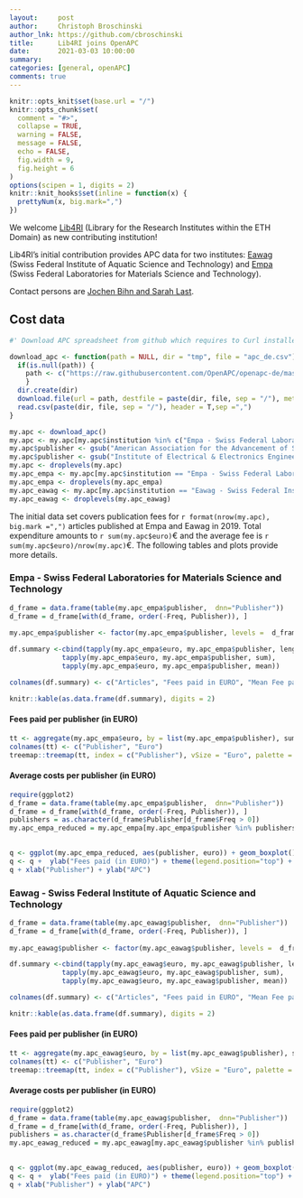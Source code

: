 ```yaml
---
layout:     post
author:     Christoph Broschinski
author_lnk: https://github.com/cbroschinski
title:      Lib4RI joins OpenAPC
date:       2021-03-03 10:00:00
summary:    
categories: [general, openAPC]
comments: true
---
```



```r
knitr::opts_knit$set(base.url = "/")
knitr::opts_chunk$set(
  comment = "#>",
  collapse = TRUE,
  warning = FALSE, 
  message = FALSE,
  echo = FALSE,
  fig.width = 9,
  fig.height = 6
)
options(scipen = 1, digits = 2)
knitr::knit_hooks$set(inline = function(x) {
  prettyNum(x, big.mark=",")
})
```

We welcome [Lib4RI](https://www.lib4ri.ch/) (Library for the Research Institutes within the ETH Domain) as new contributing institution!

Lib4RI's initial contribution provides APC data for two institutes: [Eawag](https://www.eawag.ch/en/) (Swiss Federal Institute of Aquatic Science and Technology) and [Empa](ttps://www.empa.ch/) (Swiss Federal Laboratories for Materials Science and Technology).

Contact persons are [Jochen Bihn and Sarah Last](mailto:openaccess@lib4ri.ch).

## Cost data

```r
#' Download APC spreadsheet from github which requires to Curl installed

download_apc <- function(path = NULL, dir = "tmp", file = "apc_de.csv"){
  if(is.null(path)) {
    path <- c("https://raw.githubusercontent.com/OpenAPC/openapc-de/master/data/apc_de.csv")
    } 
  dir.create(dir) 
  download.file(url = path, destfile = paste(dir, file, sep = "/"), method = "curl")
  read.csv(paste(dir, file, sep = "/"), header = T,sep =",")
}

my.apc <- download_apc()
my.apc <- my.apc[my.apc$institution %in% c("Empa - Swiss Federal Laboratories for Materials Science and Technology", "Eawag - Swiss Federal Institute of Aquatic Science and Technology"),]
my.apc$publisher <- gsub("American Association for the Advancement of Science \\(AAAS\\)", "AAAS", my.apc$publisher)
my.apc$publisher <- gsub("Institute of Electrical & Electronics Engineers \\(IEEE\\)", "IEEE", my.apc$publisher)
my.apc <- droplevels(my.apc)
my.apc_empa <- my.apc[my.apc$institution == "Empa - Swiss Federal Laboratories for Materials Science and Technology",]
my.apc_empa <- droplevels(my.apc_empa)
my.apc_eawag <- my.apc[my.apc$institution == "Eawag - Swiss Federal Institute of Aquatic Science and Technology",]
my.apc_eawag <- droplevels(my.apc_eawag)
```

The initial data set covers publication fees for `r format(nrow(my.apc), big.mark =",")` articles published at Empa and Eawag in 2019. Total expenditure amounts to `r sum(my.apc$euro)`€ and the average fee is `r sum(my.apc$euro)/nrow(my.apc)`€. The following tables and plots provide more details.

### Empa - Swiss Federal Laboratories for Materials Science and Technology

```r
d_frame = data.frame(table(my.apc_empa$publisher,  dnn="Publisher"))                 
d_frame = d_frame[with(d_frame, order(-Freq, Publisher)), ]                                           
                                    
my.apc_empa$publisher <- factor(my.apc_empa$publisher, levels =  d_frame$Publisher)

df.summary <-cbind(tapply(my.apc_empa$euro, my.apc_empa$publisher, length),
             tapply(my.apc_empa$euro, my.apc_empa$publisher, sum),
             tapply(my.apc_empa$euro, my.apc_empa$publisher, mean))

colnames(df.summary) <- c("Articles", "Fees paid in EURO", "Mean Fee paid")

knitr::kable(as.data.frame(df.summary), digits = 2)
```

#### Fees paid per publisher (in EURO)

```r
tt <- aggregate(my.apc_empa$euro, by = list(my.apc_empa$publisher), sum)
colnames(tt) <- c("Publisher", "Euro")
treemap::treemap(tt, index = c("Publisher"), vSize = "Euro", palette = "Paired")
```


####  Average costs per publisher (in EURO)

```r
require(ggplot2)
d_frame = data.frame(table(my.apc_empa$publisher,  dnn="Publisher"))                 
d_frame = d_frame[with(d_frame, order(-Freq, Publisher)), ]
publishers = as.character(d_frame$Publisher[d_frame$Freq > 0])
my.apc_empa_reduced = my.apc_empa[my.apc_empa$publisher %in% publishers,]

  
q <- ggplot(my.apc_empa_reduced, aes(publisher, euro)) + geom_boxplot() + geom_point()
q <- q +  ylab("Fees paid (in EURO)") + theme(legend.position="top") + theme_bw(base_size = 18) + coord_flip()
q + xlab("Publisher") + ylab("APC")
```

### Eawag - Swiss Federal Institute of Aquatic Science and Technology

```r
d_frame = data.frame(table(my.apc_eawag$publisher,  dnn="Publisher"))                 
d_frame = d_frame[with(d_frame, order(-Freq, Publisher)), ]                                           
                                    
my.apc_eawag$publisher <- factor(my.apc_eawag$publisher, levels =  d_frame$Publisher)

df.summary <-cbind(tapply(my.apc_eawag$euro, my.apc_eawag$publisher, length),
             tapply(my.apc_eawag$euro, my.apc_eawag$publisher, sum),
             tapply(my.apc_eawag$euro, my.apc_eawag$publisher, mean))

colnames(df.summary) <- c("Articles", "Fees paid in EURO", "Mean Fee paid")

knitr::kable(as.data.frame(df.summary), digits = 2)
```

#### Fees paid per publisher (in EURO)

```r
tt <- aggregate(my.apc_eawag$euro, by = list(my.apc_eawag$publisher), sum)
colnames(tt) <- c("Publisher", "Euro")
treemap::treemap(tt, index = c("Publisher"), vSize = "Euro", palette = "Paired")
```


####  Average costs per publisher (in EURO)

```r
require(ggplot2)
d_frame = data.frame(table(my.apc_eawag$publisher,  dnn="Publisher"))                 
d_frame = d_frame[with(d_frame, order(-Freq, Publisher)), ]
publishers = as.character(d_frame$Publisher[d_frame$Freq > 0])
my.apc_eawag_reduced = my.apc_eawag[my.apc_eawag$publisher %in% publishers,]

  
q <- ggplot(my.apc_eawag_reduced, aes(publisher, euro)) + geom_boxplot() + geom_point()
q <- q +  ylab("Fees paid (in EURO)") + theme(legend.position="top") + theme_bw(base_size = 18) + coord_flip()
q + xlab("Publisher") + ylab("APC")
```
